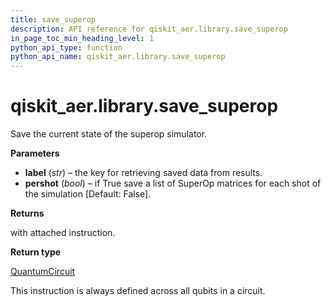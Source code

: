 ```yaml
---
title: save_superop
description: API reference for qiskit_aer.library.save_superop
in_page_toc_min_heading_level: 1
python_api_type: function
python_api_name: qiskit_aer.library.save_superop
---
```


# qiskit\_aer.library.save\_superop

<Function id="qiskit_aer.library.save_superop" github="https://github.com/qiskit/qiskit-aer/tree/stable/0.12/qiskit_aer/library/save_instructions/save_superop.py" signature="save_superop(self, label='superop', pershot=False)">
  Save the current state of the superop simulator.

  **Parameters**

  *   **label** (*str*) – the key for retrieving saved data from results.
  *   **pershot** (*bool*) – if True save a list of SuperOp matrices for each shot of the simulation \[Default: False].

  **Returns**

  with attached instruction.

  **Return type**

  [QuantumCircuit](qiskit.circuit.QuantumCircuit "qiskit.circuit.QuantumCircuit")

  <Admonition title="Note" type="note">
    This instruction is always defined across all qubits in a circuit.
  </Admonition>
</Function>

